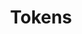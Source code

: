 ---
title: Tokens
index: true
full: true
description: Manage token metadata, including token IDs, token URIs, and token traits.
---